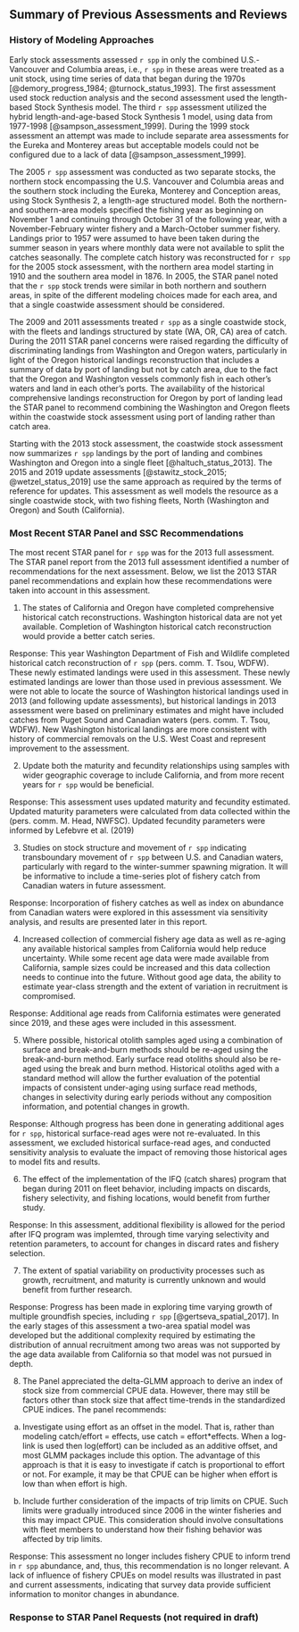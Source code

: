 ## Summary of Previous Assessments and Reviews

### History of Modeling Approaches 

Early stock assessments assessed `r spp` in only the combined U.S.-Vancouver and Columbia \gls{inpfc} areas, i.e., `r spp` in these areas were treated as a unit stock, using time series of data that began during the 1970s [@demory_progress_1984; @turnock_status_1993]. The first assessment used stock reduction analysis and the second assessment used the length-based Stock Synthesis model. The third `r spp` assessment utilized the hybrid length-and-age-based Stock Synthesis 1 model, using data from 1977-1998 [@sampson_assessment_1999]. During the 1999 stock assessment an attempt was made to include separate area assessments for the Eureka and Monterey \gls{inpfc} areas but acceptable models could not be configured due to a lack of data [@sampson_assessment_1999].

The 2005 `r spp` assessment was conducted as two separate stocks, the northern stock encompassing the U.S. Vancouver and Columbia \gls{inpfc} areas and the southern stock including the Eureka, Monterey and Conception \gls{inpfc} areas, using Stock Synthesis 2, a length-age structured model. Both the northern- and southern-area models specified the fishing year as beginning on November 1 and continuing through October 31 of the following year, with a November-February winter fishery and a March-October summer fishery. Landings prior to 1957 were assumed to have been taken during the summer season in years where monthly data were not available to split the catches seasonally. The complete catch history was reconstructed for `r spp` for the 2005 stock assessment, with the northern area model starting in 1910 and the southern area model in 1876. In 2005, the STAR panel noted that the `r spp` stock trends were similar in both northern and southern areas, in spite of the different modeling choices made for each area, and that a single coastwide assessment should be considered. 

The 2009 and 2011 assessments treated `r spp` as a single coastwide stock, with the fleets and landings structured by state (WA, OR, CA) area of catch. During the 2011 STAR panel concerns were raised regarding the difficulty of discriminating landings from Washington and Oregon waters, particularly in light of the Oregon historical landings reconstruction that includes a summary of data by port of landing but not by catch area, due to the fact that the Oregon and Washington vessels commonly fish in each other's waters and land in each other's ports. The availability of the historical comprehensive landings reconstruction for Oregon by port of landing lead the STAR panel to recommend combining the Washington and Oregon fleets within the coastwide stock assessment using port of landing rather than catch area. 

Starting with the 2013 stock assessment, the coastwide stock assessment now summarizes `r spp` landings by the port of landing and combines Washington and Oregon into a single fleet [@haltuch_status_2013]. The 2015 and 2019 update assessments [@stawitz_stock_2015; @wetzel_status_2019] use the same approach as required by the terms of reference for updates. This assessment as well models the resource as a single coastwide stock, with two fishing fleets, North (Washington and Oregon) and South (California).

### Most Recent STAR Panel and SSC Recommendations 

The most recent STAR panel for `r spp` was for the 2013 full assessment. The STAR panel report from the 2013 full assessment identified a number of recommendations for the next assessment. Below, we list the 2013 STAR panel recommendations and explain how these recommendations were taken into account in this assessment.

1. The states of California and Oregon have completed comprehensive historical catch reconstructions. Washington historical data are not yet available. Completion of Washington historical catch reconstruction would provide a better catch series.

  Response: This year Washington Department of Fish and Wildlife completed historical catch reconstruction of `r spp` (pers. comm. T. Tsou, WDFW). These newly estimated landings were used in this assessment. These newly estimated landings are lower than those used in previous assessment. We were not able to locate the source of Washington historical landings used in 2013 (and following update assessments), but historical landings in 2013 assessment were based on preliminary estimates and might have included catches from Puget Sound and Canadian waters (pers. comm. T. Tsou, WDFW). New Washington historical landings are more consistent with history of commercial removals on the U.S. West Coast and represent improvement to the assessment. 

2. Update both the maturity and fecundity relationships using samples with wider geographic coverage to include California, and from more recent years for `r spp` would be beneficial. 


  Response: This assessment uses updated maturity and fecundity estimated. Updated maturity parameters were calculated from data collected within the \gls{s-wcgbt} (pers. comm. M. Head, NWFSC). Updated fecundity parameters were informed by Lefebvre et al. (2019)

3. Studies on stock structure and movement of `r spp` indicating transboundary movement of `r spp` between U.S. and Canadian waters, particularly with regard to the winter-summer spawning migration. It will be informative to include a time-series plot of fishery catch from Canadian waters in future assessment.


  Response: Incorporation of fishery catches as well as index on abundance from Canadian waters were explored in this assessment via sensitivity analysis, and results are presented later in this report.

4. Increased collection of commercial fishery age data as well as re-aging any available historical samples from California would help reduce uncertainty. While some recent age data were made available from California, sample sizes could be increased and this data collection needs to continue into the future. Without good age data, the ability to estimate year-class strength and the extent of variation in recruitment is compromised.


  Response: Additional age reads from California estimates were generated since 2019, and these ages were included in this assessment.

5. Where possible, historical otolith samples aged using a combination of surface and break-and-burn methods should be re-aged using the break-and-burn method. Early surface read otoliths should also be re-aged using the break and burn method. Historical otoliths aged with a standard method will allow the further evaluation of the potential impacts of consistent under-aging using surface read methods, changes in selectivity during early periods without any composition information, and potential changes in growth.


  Response: Although progress has been done in generating additional ages for `r spp`, historical surface-read ages were not re-evaluated. In this assessment, we excluded historical surface-read ages, and conducted sensitivity analysis to evaluate the impact of removing  those historical ages to model fits and results.

6. The effect of the implementation of the IFQ (catch shares) program that began during 2011 on fleet behavior, including impacts on discards, fishery selectivity, and fishing locations, would benefit from further study.


  Response: In this assessment, additional flexibility is allowed for the period after IFQ program was implemted, through time varying selectivity and retention parameters, to account for changes in discard rates and fishery selection. 

7. The extent of spatial variability on productivity processes such as growth, recruitment, and maturity is currently unknown and would benefit from further research. 


  Response: Progress has been made in exploring time varying growth of multiple groundfish species, including `r spp` [@gertseva_spatial_2017]. In the early stages of this assessment a two-area spatial model was developed but the additional complexity required by estimating the distribution of annual recruitment among two areas was not supported by the age data available from California so that model was not pursued in depth.

8. The Panel appreciated the delta-GLMM approach to derive an index of stock size from commercial CPUE data. However, there may still be factors other than stock size that affect time-trends in the standardized CPUE indices. The panel recommends:

  a. Investigate using effort as an offset in the model. That is, rather than modeling catch/effort = effects, use catch = effort*effects. When a log-link is used then log(effort) can be included as an additive offset, and most GLMM packages include this option. The advantage of this approach is that it is easy to investigate if catch is proportional to effort or not. For example, it may be that CPUE can be higher when effort is low than when effort is high.

  b. Include further consideration of the impacts of trip limits on CPUE. Such limits were gradually introduced since 2006 in the winter fisheries and this may impact CPUE. This consideration should involve consultations with fleet members to understand how their fishing behavior was affected by trip limits.

  Response: This assessment no longer includes fishery CPUE to inform trend in `r spp` abundance, and, thus, this recommendation is no longer relevant. A lack of influence of fishery CPUEs on model results was illustrated in past and current assessments, indicating that survey data provide sufficient information to monitor changes in abundance.


### Response to STAR Panel Requests (not required in draft)
